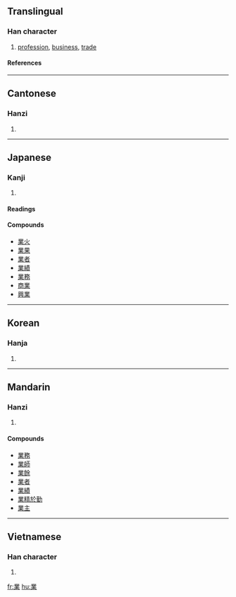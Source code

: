 {{see|业}}

==Translingual==
===Han character===
{{Han char|rn=75|rad=木|as=09|sn=13|four=3290<sub>4</sub>|canj=廿金廿木 (TCTD)}}
# [[profession]], [[business]], [[trade]]
====References====
{{Han ref|kx=0541.050|dkj=15170|dj=0928.140|hdz=21247.070|uh=696D|ud=26989|bh=B77E|bd=46974}}

----
==Cantonese==
===Hanzi===
{{yue-hanzi|jyut=|y=yip6}}
# {{defn|Cantonese}}

----
==Japanese==
===Kanji===
{{ja-kanji|grade=|rs=木09}}
# {{defn|Japanese}} 
====Readings====
{{ja-readings|on=[[ぎょう]] (gyō), [[ごう]] (gō)|kun=[[わざ]] (waza), [[すでに]] (sudeni)}}

====Compounds====
*[[業火]]
*[[業果]]
*[[業者]]
*[[業績]]
*[[業務]]
*[[商業]]
*[[興業]]

----

==Korean==
===Hanja===
{{ko-hanja|hangeul=업|eumhun=|rv=eop|mr=ŏp|y=ep}}
# {{defn|Korean}}

----
==Mandarin==
===Hanzi===
{{cmn-hanzi|sim=业|pin=[[yè]] (ye4), [[zhū]] (zhu1)|wg=yeh<sup>4</sup>, chu<sup>1</sup>}}
# {{defn|Mandarin}}

====Compounds====
*[[業務]]
*[[業師]]
*[[業餘]]
*[[業者]]
*[[業績]]
*[[業精於勤]]
*[[業主]]

----
==Vietnamese==
===Han character===
{{vi-hantu|nghiệp}}
# {{defn|Vietnamese}}

[[fr:業]]
[[hu:業]]